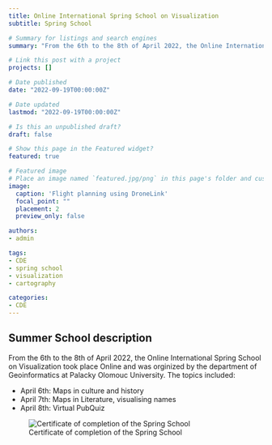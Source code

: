 ```yaml
---
title: Online International Spring School on Visualization
subtitle: Spring School

# Summary for listings and search engines
summary: "From the 6th to the 8th of April 2022, the Online International Spring School on Visualization took place at Palacky Olomouc University."

# Link this post with a project
projects: []

# Date published
date: "2022-09-19T00:00:00Z"

# Date updated
lastmod: "2022-09-19T00:00:00Z"

# Is this an unpublished draft?
draft: false

# Show this page in the Featured widget?
featured: true

# Featured image
# Place an image named `featured.jpg/png` in this page's folder and customize its options here.
image:
  caption: 'Flight planning using DroneLink'
  focal_point: ""
  placement: 2
  preview_only: false

authors:
- admin

tags:
- CDE 
- spring school 
- visualization 
- cartography

categories:
- CDE
---
```


## Summer School description

From the 6th to the 8th of April 2022, the Online International Spring School on Visualization took 
place Online and was orginized by the department of Geoinformatics at Palacky Olomouc University. The topics included: 

- April 6th: Maps in culture and history
- April 7th: Maps in Literature, visualising names
- April 8th: Virtual PubQuiz



![Certificate of completion of the Spring School](ss_certificate.png)
